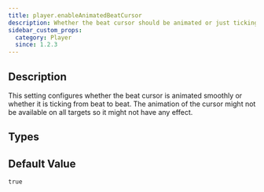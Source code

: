 ```yaml
---
title: player.enableAnimatedBeatCursor
description: Whether the beat cursor should be animated or just ticking.
sidebar_custom_props:
  category: Player
  since: 1.2.3
---
```


<SinceBadge since="1.2.3" />


## Description
This setting configures whether the beat cursor is animated smoothly or whether it is ticking from beat to beat.
The animation of the cursor might not be available on all targets so it might not have any effect.

<PropertyDescription showJson={true} />

## Types

<TypeTable>
    <TypeRow name={"boolean"} />
</TypeTable>

## Default Value

`true`

